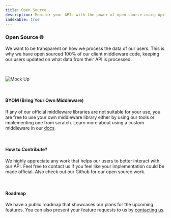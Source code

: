 ```yaml
---
title: Open Source
description: Monitor your APIs with the power of open source using Apilytics.
indexable: true
---
```


### Open Source 🌐

<p className="text-xl">
  We want to be transparent on how we process the data of our users. This is why we have open
  sourced 100% of our client middleware code, keeping our users updated on what data from their API
  is processed.
</p>

<br />

![Mock Up](/mock-ups/time-frame.gif)

<br />

#### BYOM (Bring Your Own Middleware)

If any of our official middleware libraries are not suitable for your use,
you are free to use your own middleware library either by using our tools or implementing one from scratch.
Learn more about using a custom middleware in our [docs](/docs/byom).

<br />

#### How to Contribute?

We highly appreciate any work that helps our users to better interact with our API.
Feel free to contact us if you feel like your implementation could be made official.
Also check out our <ExternalLink href="https://github.com/apilytics">Github</ExternalLink> for our open source work.

<br />

#### Roadmap

We have a <ExternalLink href="https://github.com/apilytics/roadmap">public roadmap</ExternalLink> that showcases our plans for the upcoming features.
You can also present your feature requests to us by [contacting us](/contact).
